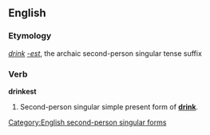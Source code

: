 ==English==

===Etymology===
''[[drink]]'' ''[[-est]]'', the archaic second-person singular tense suffix

===Verb===
'''drinkest'''

# {{archaic}} Second-person singular simple present form of '''[[drink]]'''.

[[Category:English second-person singular forms]]